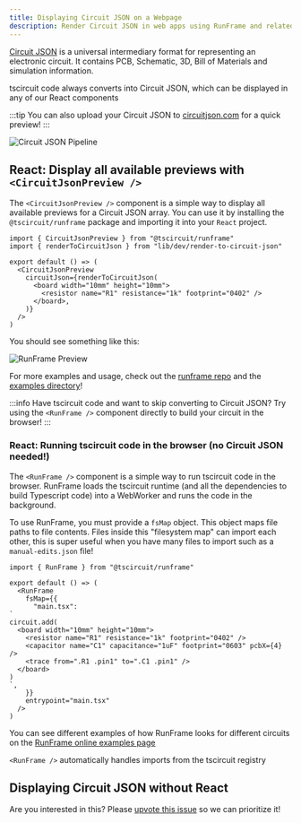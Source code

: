 ```yaml
---
title: Displaying Circuit JSON on a Webpage
description: Render Circuit JSON in web apps using RunFrame and related components
---
```


[Circuit JSON](https://github.com/tscircuit/circuit-json) is a universal
intermediary format for representing an electronic circuit. It contains PCB,
Schematic, 3D, Bill of Materials and simulation information.

tscircuit code always converts into Circuit JSON, which can be displayed in
any of our React components

:::tip
You can also upload your Circuit JSON to [circuitjson.com](https://circuitjson.com)
for a quick preview!
:::


![Circuit JSON Pipeline](/img/circuit-json-explain.png)

## React: Display all available previews with `<CircuitJsonPreview />`

The `<CircuitJsonPreview />` component is a simple way to display all available
previews for a Circuit JSON array. You can use it by installing the `@tscircuit/runframe`
package and importing it into your `React` project.

```tsx
import { CircuitJsonPreview } from "@tscircuit/runframe"
import { renderToCircuitJson } from "lib/dev/render-to-circuit-json"

export default () => (
  <CircuitJsonPreview
    circuitJson={renderToCircuitJson(
      <board width="10mm" height="10mm">
        <resistor name="R1" resistance="1k" footprint="0402" />
      </board>,
    )}
  />
)
```

You should see something like this:

![RunFrame Preview](/img/runframe-example.png)

For more examples and usage, check out the [runframe repo](https://github.com/tscircuit/runframe)
and the [examples directory](https://github.com/tscircuit/runframe/tree/main/examples)!

:::info
Have tscircuit code and want to skip converting to Circuit JSON? Try using the
`<RunFrame />` component directly to build your circuit in the browser!
:::

### React: Running tscircuit code in the browser (no Circuit JSON needed!)

The `<RunFrame />` component is a simple way to run tscircuit code in the browser.
RunFrame loads the tscircuit runtime (and all the dependencies to build Typescript
code) into a WebWorker and runs the code in the background.

To use RunFrame, you must provide a `fsMap` object. This object maps file paths
to file contents. Files inside this "filesystem map" can import each other, this
is super useful when you have many files to import such as a `manual-edits.json`
file!

```tsx
import { RunFrame } from "@tscircuit/runframe"

export default () => (
  <RunFrame
    fsMap={{
      "main.tsx":
`
circuit.add(
  <board width="10mm" height="10mm">
    <resistor name="R1" resistance="1k" footprint="0402" />
    <capacitor name="C1" capacitance="1uF" footprint="0603" pcbX={4} />
    <trace from=".R1 .pin1" to=".C1 .pin1" />
  </board>
)
`,
    }}
    entrypoint="main.tsx"
  />
)
```

You can see different examples of how RunFrame looks for different circuits
on the [RunFrame online examples page](https://runframe.vercel.app/)

`<RunFrame />` automatically handles imports from the tscircuit registry



## Displaying Circuit JSON without React

Are you interested in this? Please [upvote this issue](https://github.com/tscircuit/tscircuit/issues/508)
so we can prioritize it!
